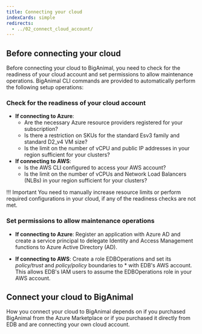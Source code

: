 ```yaml
---
title: Connecting your cloud
indexCards: simple
redirects:
  - ../02_connect_cloud_account/
---
```



## Before connecting your cloud

Before connecting your cloud to BigAnimal, you need to check for the readiness of your cloud account and set permissions to allow maintenance operations. BigAnimal CLI commands are provided to automatically perform the following setup operations: 

### Check for the readiness of your cloud account

* **If connecting to Azure**:
   - Are the necessary Azure resource providers registered for your subscription?
   - Is there a restriction on SKUs for the standard Esv3 family and standard D2_v4 VM size?
   - Is the limit on the number of vCPU and public IP addresses in your region sufficient for your clusters?
* **If connecting to AWS**:
   - Is the AWS CLI configured to access your AWS account?
   - Is the limit on the number of vCPUs and Network Load Balancers (NLBs) in your region sufficient for your clusters?

!!! Important
    You need to manually increase resource limits or perform required configurations in your cloud, if any of the readiness checks are not met.


### Set permissions to allow maintenance operations

* **If connecting to Azure**:
    Register an application with Azure AD and create a service principal to delegate Identity and Access Management functions to Azure Active Directory (AD).

* **If connecting to AWS**:
    Create a role EDBOperations and set its *policy/trust* and *policy/policy* boundaries to * with EDB's AWS account. This allows EDB's IAM users to assume the EDBOperations role in your AWS account. 


## Connect your cloud to BigAnimal

How you connect your cloud to BigAnimal depends on if you purchased BigAnimal from the Azure Marketplace or if you purchased it directly from EDB and are connecting your own cloud account.


